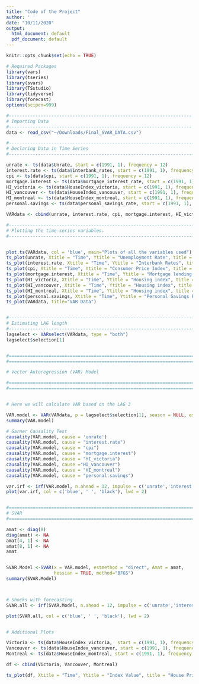 ```yaml
---
title: "Code of the Project"
author: ' '
date: "10/11/2020"
output:
  html_document: default
  pdf_document: default
---
```

 
```r
knitr::opts_chunk$set(echo = TRUE)
```
```r

# Required Packages
library(vars)
library(tseries)
library(svars)
library(TSstudio)
library(tidyverse)
library(forecast)
options(scipen=999)

```

```r
#---------------------------------------------------------------------
# Importing Data
#---------------------------------------------------------------------
data <- read_csv("~/Downloads/Final_SVAR_DATA.csv")
```

```r
#----------------------------------------------------------------------
# Declaring Data in Time Series
#----------------------------------------------------------------------

unrate <- ts(data$Unrate, start = c(1991, 1), frequency = 12)
interest.rate <- ts(data$interbank_rates, start = c(1991, 1), frequency = 12)
cpi <- ts(data$cpi, start = c(1991, 1), frequency = 12)
mortgage.interest <- ts(data$mortgage_interest_rate, start = c(1991, 1), frequency = 12)
HI_victoria <- ts(data$HouseIndex_victoria, start = c(1991, 1), frequency = 12)
HI_vancouver <- ts(data$HouseIndex_vancouver, start = c(1991, 1), frequency = 12)
HI_montreal <- ts(data$HouseIndex_montreal, start = c(1991, 1), frequency = 12)
personal.savings <- ts(data$personal_savings_rate, start = c(1991, 1), frequency = 12)

VARdata <- cbind(unrate, interest.rate, cpi, mortgage.interest, HI_victoria, HI_vancouver, HI_montreal,personal.savings)

#----------------------------------------------------------------------------------
# Plotting the time-series variables.
#----------------------------------------------------------------------------------


plot.ts(VARdata, col = 'blue', main="Plots of all the variables used")
ts_plot(unrate, Xtitle = "Time", Ytitle = "Unemployment Rate", title = "Unemployment Rate in Canada \n(January, 1991 to August, 2020)")
ts_plot(interest.rate, Xtitle = "Time", Ytitle = "Interbank Rates", title = "3-Month or 90-day Rates and Yields: Interbank Rates for Canada \n(January, 1991 to August, 2020)")
ts_plot(cpi, Xtitle = "Time", Ytitle = "Consumer Price Index", title = "Consumer Price Index of Canada \n(January, 1991 to August, 2020)")
ts_plot(mortgage.interest, Xtitle = "Time", Ytitle = "Mortgage lending rate", title = "Canada Mortgage and Housing Corporation, \nconventional mortgage lending rate, 5-year term \n(January, 1991 to August, 2020)")
ts_plot(HI_victoria, Xtitle = "Time", Ytitle = "Housing index", title = "House Price Index for Victoria \n(January, 1991 to August, 2020)")
ts_plot(HI_vancouver, Xtitle = "Time", Ytitle = "Housing index", title = "House Price Index for Vancouver \n(January, 1991 to August, 2020)")
ts_plot(HI_montreal, Xtitle = "Time", Ytitle = "Housing index", title = "House Price Index for Montreal \n(January, 1991 to August, 2020)")
ts_plot(personal.savings, Xtitle = "Time", Ytitle = "Personal Savings Rate", title = "Personal Saving Rate in Canada \n(January, 1991 to August, 2020)")
ts_plot(VARdata, title="VAR Data")


#---------------------------------------------------------------------------------
# Estimating LAG length
#---------------------------------------------------------------------------------
lagselect <- VARselect(VARdata, type = "both")
lagselect$selection[1]


#==============================================================================
#==============================================================================

# Vector Autoregression (VAR) Model

#==============================================================================
#==============================================================================


# Here we will calculate VAR based on the LAG 3

VAR.model <- VAR(VARdata, p = lagselect$selection[1], season = NULL, exog = NULL, type = "const") 
summary(VAR.model)

# Garner Causality Test
causality(VAR.model, cause = 'unrate')
causality(VAR.model, cause = "interest.rate")
causality(VAR.model, cause = "cpi")
causality(VAR.model, cause = "mortgage.interest")
causality(VAR.model, cause = "HI_victoria")
causality(VAR.model, cause ="HI_vancouver")
causality(VAR.model, cause = "HI_montreal")
causality(VAR.model, cause = "personal.savings")

var.irf <- irf(VAR.model, n.ahead = 12, impulse = c('unrate','interest.rate','cpi','mortgage.interest', 'personal.savings'),response = c('HI_victoria', 'HI_vancouver', 'HI_montreal'))
plot(var.irf, col = c('blue', ' ', 'black'), lwd = 2)


#==============================================================================
# SVAR
#==============================================================================

amat <- diag(8)
diag(amat) <- NA
amat[4, 1] <- NA
amat[8, 1] <- NA
amat


SVAR.Model <-SVAR(x = VAR.model, estmethod = "direct", Amat = amat, 
                  hessian = TRUE, method="BFGS")
summary(SVAR.Model)



# Shocks with forecasting
SVAR.all <- irf(SVAR.Model, n.ahead = 12, impulse = c('unrate','interest.rate','cpi','mortgage.interest', 'personal.savings'),response = c('HI_victoria', 'HI_vancouver', 'HI_montreal'))

plot(SVAR.all, col = c('blue', ' ', 'black'), lwd = 2)


# Additional Plots

Victoria <- ts(data$HouseIndex_victoria,  start = c(1991, 1), frequency = 12)
Vancouver <- ts(data$HouseIndex_vancouver, start = c(1991, 1), frequency = 12 )
Montreal <- ts(data$HouseIndex_montreal, start = c(1991, 1), frequency = 12)

df <- cbind(Victoria, Vancouver, Montreal)

ts_plot(df, Xtitle = "Time", Ytitle = "Index Value", title = "House Price Index \n(January, 1991 to August, 2020)")



```
